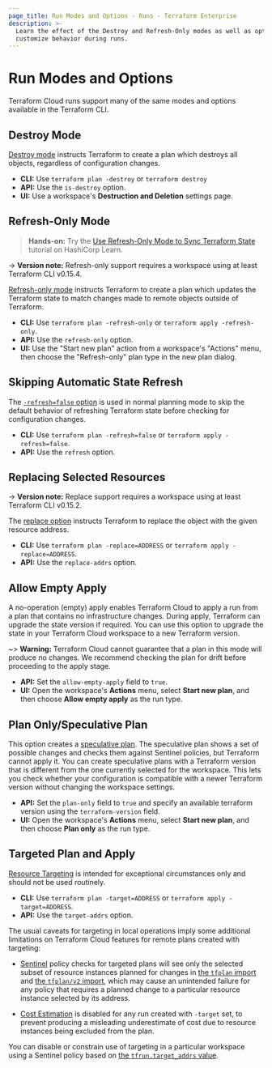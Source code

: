 ```yaml
---
page_title: Run Modes and Options - Runs - Terraform Enterprise
description: >-
  Learn the effect of the Destroy and Refresh-Only modes as well as options to
  customize behavior during runs.
---
```


# Run Modes and Options

Terraform Cloud runs support many of the same modes and options available in the Terraform CLI.

## Destroy Mode

[Destroy mode](/cli/commands/plan#planning-modes) instructs Terraform to create a plan which destroys all objects, regardless of configuration changes.

-   **CLI:** Use `terraform plan -destroy` or `terraform destroy`
-   **API:** Use the `is-destroy` option.
-   **UI:** Use a workspace's **Destruction and Deletion** settings page.

## Refresh-Only Mode

> **Hands-on:** Try the [Use Refresh-Only Mode to Sync Terraform State](https://learn.hashicorp.com/tutorials/terraform/refresh) tutorial on HashiCorp Learn.

-> **Version note:** Refresh-only support requires a workspace using at least Terraform CLI v0.15.4.

[Refresh-only mode](/cli/commands/plan#planning-modes) instructs Terraform to create a plan which updates the Terraform state to match changes made to remote objects outside of Terraform.

-   **CLI:** Use `terraform plan -refresh-only` or `terraform apply -refresh-only`.
-   **API:** Use the `refresh-only` option.
-   **UI:** Use the "Start new plan" action from a workspace's "Actions" menu, then choose the "Refresh-only" plan type in the new plan dialog.

## Skipping Automatic State Refresh

The [`-refresh=false` option](/cli/commands/plan#refresh-false) is used in normal planning mode to skip the default behavior of refreshing Terraform state before checking for configuration changes.

-   **CLI:** Use `terraform plan -refresh=false` or `terraform apply -refresh=false`.
-   **API:** Use the `refresh` option.

## Replacing Selected Resources

-> **Version note:** Replace support requires a workspace using at least Terraform CLI v0.15.2.

The [replace option](/cli/commands/plan#replace-address) instructs Terraform to replace the object with the given resource address.

-   **CLI:** Use `terraform plan -replace=ADDRESS` or `terraform apply -replace=ADDRESS`.
-   **API:** Use the `replace-addrs` option.

## Allow Empty Apply

A no-operation (empty) apply enables Terraform Cloud to apply a run from a plan that contains no infrastructure changes. During apply, Terraform can upgrade the state version if required. You can use this option to upgrade the state in your Terraform Cloud workspace to a new Terraform version.

~> **Warning:** Terraform Cloud cannot guarantee that a plan in this mode will produce no changes. We recommend checking the plan for drift before proceeding to the apply stage.

-   **API:** Set the `allow-empty-apply` field to `true`.
-   **UI:** Open the workspace's **Actions** menu, select **Start new plan**, and then choose **Allow empty apply** as the run type.

## Plan Only/Speculative Plan

This option creates a [speculative plan](/enterprise/run/remote-operations#speculative-plans). The speculative plan shows a set of possible changes and checks them against Sentinel policies, but Terraform cannot apply it. You can create speculative plans with a Terraform version that is different from the one currently selected for the workspace. This lets you check whether your configuration is compatible with a newer Terraform version without changing the workspace settings.

-   **API:** Set the `plan-only` field to `true` and specify an available terraform version using the `terraform-version` field.
-   **UI:** Open the workspace's **Actions** menu, select **Start new plan**, and then choose **Plan only** as the run type.

## Targeted Plan and Apply

[Resource Targeting](/cli/commands/plan#resource-targeting) is intended for exceptional circumstances only and should not be used routinely.

-   **CLI:** Use `terraform plan -target=ADDRESS` or `terraform apply -target=ADDRESS`.
-   **API:** Use the `target-addrs` option.

The usual caveats for targeting in local operations imply some additional limitations on Terraform Cloud features for remote plans created with targeting:

-   [Sentinel](/enterprise/sentinel) policy checks for targeted plans will see only the selected subset of resource instances planned for changes in [the `tfplan` import](/enterprise/sentinel/import/tfplan) and [the `tfplan/v2` import](/enterprise/sentinel/import/tfplan-v2), which may cause an unintended failure for any policy that requires a planned change to a particular resource instance selected by its address.

-   [Cost Estimation](/enterprise/cost-estimation) is disabled for any run created with `-target` set, to prevent producing a misleading underestimate of cost due to resource instances being excluded from the plan.

You can disable or constrain use of targeting in a particular workspace using a Sentinel policy based on [the `tfrun.target_addrs` value](/enterprise/sentinel/import/tfrun#value-target_addrs).
